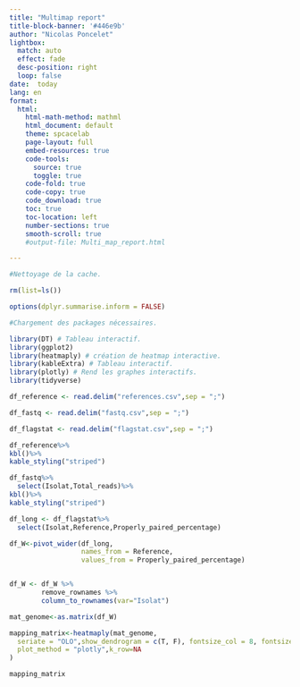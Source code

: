 ```yaml
---
title: "Multimap report"
title-block-banner: '#446e9b'
author: "Nicolas Poncelet"
lightbox:
  match: auto
  effect: fade
  desc-position: right
  loop: false
date:  today
lang: en
format: 
  html:
    html-math-method: mathml
    html_document: default
    theme: spcacelab
    page-layout: full
    embed-resources: true
    code-tools:
      source: true
      toggle: true
    code-fold: true
    code-copy: true
    code_download: true
    toc: true
    toc-location: left
    number-sections: true
    smooth-scroll: true
    #output-file: Multi_map_report.html

---
```


```r

#Nettoyage de la cache.

rm(list=ls()) 

options(dplyr.summarise.inform = FALSE)

```


```r

#Chargement des packages nécessaires.

library(DT) # Tableau interactif.
library(ggplot2)
library(heatmaply) # création de heatmap interactive.
library(kableExtra) # Tableau interactif.
library(plotly) # Rend les graphes interactifs.
library(tidyverse)

```



```r

df_reference <- read.delim("references.csv",sep = ";")

df_fastq <- read.delim("fastq.csv",sep = ";")

df_flagstat <- read.delim("flagstat.csv",sep = ";")

```



```r
df_reference%>%
kbl()%>%
kable_styling("striped")
```



```r
df_fastq%>%
  select(Isolat,Total_reads)%>%
kbl()%>%
kable_styling("striped")
```



```r

df_long <- df_flagstat%>%
  select(Isolat,Reference,Properly_paired_percentage)

df_W<-pivot_wider(df_long, 
                  names_from = Reference, 
                  values_from = Properly_paired_percentage)


df_W <- df_W %>% 
        remove_rownames %>% 
        column_to_rownames(var="Isolat")

mat_genome<-as.matrix(df_W)

mapping_matrix<-heatmaply(mat_genome,
  seriate = "OLO",show_dendrogram = c(T, F), fontsize_col = 8, fontsize_row = 8,
  plot_method = "plotly",k_row=NA
)

mapping_matrix

```

